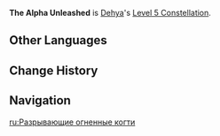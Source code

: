 {{Constellation Infobox
|image         = Constellation The Alpha Unleashed.png
|character     = Dehya
|level         = 5
|description   = Increases the Level of [[Molten Inferno]] by 3.<br />Maximum upgrade level is 15.
|utility1      = Talent Level Increase
|utility2      = Elemental Skill Level Increase
}}
'''The Alpha Unleashed''' is [[Dehya]]'s [[Level 5 Constellation]].

==Other Languages==
{{Other Languages
|en      = The Alpha Unleashed
|zhs     = 猎兽魁首卓荦不羁
|zhs_rm  = Lièshòu Kuíshǒu Zhuóluò Bùjī
|zht     = 獵獸魁首卓犖不羈
|zht_rm  = Lièshòu Kuíshǒu Zhuóluò Bùjī
|zh_tl   = 
|ja      = 不縛なる至高の獅子
|ja_rm   = Fubakunaru Shikou no Shishi{{assumed}}
|ja_tl   = The Unbounded Supreme Lion
|ko      = 길들일 수 없는 사자
|ko_tl   = Untamable Lion
|es      = Leona desmelenada
|es_tl   = Disheveled Lioness
|fr      = Désinhibant alpha de liberté
|fr_tl   = Disinhibiting Alpha of Freedom
|ru      = Необузданная львица
|ru_tl   = Unrestrained Lioness
|th      = The Alpha Unleashed
|vi      = Kẻ Săn Mồi Xuất Chúng
|vi_tl   = 
|de      = Entfesselte Bestienjägerin
|de_tl   = 
|id      = The Alpha Unleashed
|pt      = A Leoa Está Saindo
|pt_tl   = 
|tr      = Sürüdeki Alfa
|tr_tl   = 
|it      = Alfa scatenato
|it_tl   = Unchained Alpha
}}

==Change History==
{{Change History|3.5}}

==Navigation==
{{Talent Navbox|Dehya}}

[[ru:Разрывающие огненные когти]]